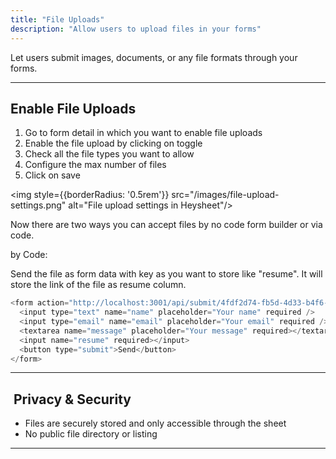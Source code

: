 ```yaml
---
title: "File Uploads"
description: "Allow users to upload files in your forms"
---
```


Let users submit images, documents, or any file formats through your forms.

---

## Enable File Uploads

1. Go to form detail in which you want to enable file uploads
2. Enable the file upload by clicking on toggle
3. Check all the file types you want to allow 
4. Configure the max number of files
5. Click on save

<img style={{borderRadius: '0.5rem'}} src="/images/file-upload-settings.png" alt="File upload settings in Heysheet"/>

Now there are two ways you can accept files by no code form builder or via code. 

by Code: 

Send the file as form data with key as you want to store like "resume". It will store the link of the file as resume column.
```javascript
<form action="http://localhost:3001/api/submit/4fdf2d74-fb5d-4d33-b4f6-7669a1c586e3" method="POST">
  <input type="text" name="name" placeholder="Your name" required />
  <input type="email" name="email" placeholder="Your email" required />
  <textarea name="message" placeholder="Your message" required></textarea>
  <input name="resume" required></input>
  <button type="submit">Send</button>
</form>
```

---

## ️ Privacy & Security

- Files are securely stored and only accessible through the sheet
- No public file directory or listing

---

